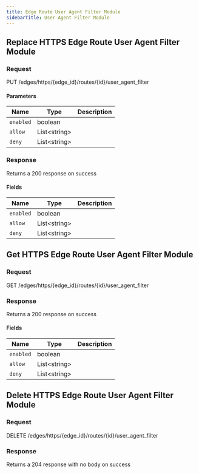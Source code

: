 ```yaml
---
title: Edge Route User Agent Filter Module
sidebarTitle: User Agent Filter Module
---
```



## Replace HTTPS Edge Route User Agent Filter Module

### Request

PUT /edges/https/\{edge_id\}/routes/\{id\}/user_agent_filter

<EdgeRouteUserAgentFilterModuleReplaceRequest />

#### Parameters

| Name      | Type               | Description |
| --------- | ------------------ | ----------- |
| `enabled` | boolean            |             |
| `allow`   | List&lt;string&gt; |             |
| `deny`    | List&lt;string&gt; |             |

### Response

Returns a 200 response on success

<EdgeRouteUserAgentFilterModuleReplaceResponse />

#### Fields

| Name      | Type               | Description |
| --------- | ------------------ | ----------- |
| `enabled` | boolean            |             |
| `allow`   | List&lt;string&gt; |             |
| `deny`    | List&lt;string&gt; |             |

## Get HTTPS Edge Route User Agent Filter Module

### Request

GET /edges/https/\{edge_id\}/routes/\{id\}/user_agent_filter

<EdgeRouteUserAgentFilterModuleGetRequest />

### Response

Returns a 200 response on success

<EdgeRouteUserAgentFilterModuleGetResponse />

#### Fields

| Name      | Type               | Description |
| --------- | ------------------ | ----------- |
| `enabled` | boolean            |             |
| `allow`   | List&lt;string&gt; |             |
| `deny`    | List&lt;string&gt; |             |

## Delete HTTPS Edge Route User Agent Filter Module

### Request

DELETE /edges/https/\{edge_id\}/routes/\{id\}/user_agent_filter

<EdgeRouteUserAgentFilterModuleDeleteRequest />

### Response

Returns a 204 response with no body on success
